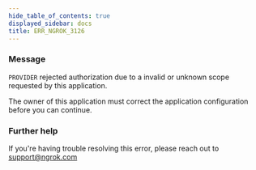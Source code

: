 ```yaml
---
hide_table_of_contents: true
displayed_sidebar: docs
title: ERR_NGROK_3126
---
```




### Message

`PROVIDER` rejected authorization due to a invalid or unknown scope requested by this application.

The owner of this application must correct the application configuration before you can continue.

<ErrorDetails error="err_ngrok_3126" />

### Further help

If you're having trouble resolving this error, please reach out to [support@ngrok.com](mailto:support@ngrok.com?subject=Help%20with%20ERR_NGROK_3126)
